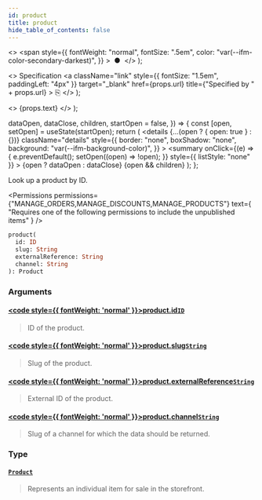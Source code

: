 ```yaml
---
id: product
title: product
hide_table_of_contents: false
---
```


  <>
    <span
      style={{
        fontWeight: "normal",
        fontSize: ".5em",
        color: "var(--ifm-color-secondary-darkest)",
      }}
    >
      &nbsp;●&nbsp;
    </span>
  </>
);

  <>
    Specification
    <a
      className="link"
      style={{ fontSize: "1.5em", paddingLeft: "4px" }}
      target="\_blank"
      href={props.url}
      title={"Specified by " + props.url}
    >
      ⎘
    </a>
  </>
);

  <>
    <span className={props.class}>{props.text}</span>
  </>
);


  dataOpen,
  dataClose,
  children,
  startOpen = false,
}) => {
  const [open, setOpen] = useState(startOpen);
  return (
    <details
      {...(open ? { open: true } : {})}
      className="details"
      style={{
        border: "none",
        boxShadow: "none",
        background: "var(--ifm-background-color)",
      }}
    >
      <summary
        onClick={(e) => {
          e.preventDefault();
          setOpen((open) => !open);
        }}
        style={{ listStyle: "none" }}
      >
        {open ? dataOpen : dataClose}
      </summary>
      {open && children}
    </details>
  );
};

Look up a product by ID.

<Permissions
  permissions={"MANAGE_ORDERS,MANAGE_DISCOUNTS,MANAGE_PRODUCTS"}
  text={
    "Requires one of the following permissions to include the unpublished items"
  }
/>

```graphql
product(
  id: ID
  slug: String
  externalReference: String
  channel: String
): Product
```

### Arguments

#### [<code style={{ fontWeight: 'normal' }}>product.<b>id</b></code>](#)<Bullet />[`ID`](../../../api-reference/miscellaneous/scalars/id) <Badge class="badge badge--secondary" text="scalar"/>

> ID of the product.

#### [<code style={{ fontWeight: 'normal' }}>product.<b>slug</b></code>](#)<Bullet />[`String`](../../../api-reference/miscellaneous/scalars/string) <Badge class="badge badge--secondary" text="scalar"/>

> Slug of the product.

#### [<code style={{ fontWeight: 'normal' }}>product.<b>externalReference</b></code>](#)<Bullet />[`String`](../../../api-reference/miscellaneous/scalars/string) <Badge class="badge badge--secondary" text="scalar"/>

> External ID of the product.
>
> <Badge text="Added in Saleor 3.10" class="secondary margin-bottom--sm" />

#### [<code style={{ fontWeight: 'normal' }}>product.<b>channel</b></code>](#)<Bullet />[`String`](../../../api-reference/miscellaneous/scalars/string) <Badge class="badge badge--secondary" text="scalar"/>

> Slug of a channel for which the data should be returned.

### Type

#### [`Product`](../../../api-reference/products/objects/product) <Badge class="badge badge--secondary" text="object"/>

> Represents an individual item for sale in the storefront.



<Product />
